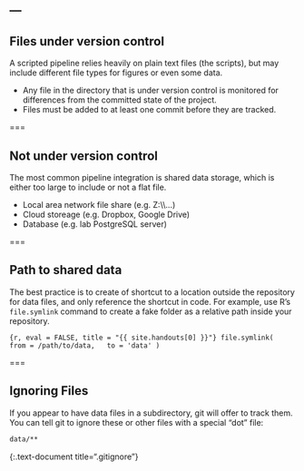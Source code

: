 ---
---

## Files under version control

A scripted pipeline relies heavily on plain text files (the scripts),
but may include different file types for figures or even some
data.
 
 - Any file in the directory that is under version control is
   monitored for differences from the committed state of the
   project.
 - Files must be added to at least one commit before they are
   tracked.

===

## Not under version control

The most common pipeline integration is shared data storage, which is
either too large to include or not a flat file.

- Local area network file share (e.g. Z:\\\\...)
- Cloud storeage (e.g. Dropbox, Google Drive)
- Database (e.g. lab PostgreSQL server)

===

## Path to shared data

The best practice is to create of shortcut to a location outside the repository
for data files, and only reference the shortcut in code. For example,
use R's `file.symlink` command to create a fake folder
as a relative path inside your repository.

```{r, eval = FALSE, title = "{{ site.handouts[0] }}"}
file.symlink(
  from = /path/to/data,
  to = 'data'
)
```

===

## Ignoring Files

If you appear to have data files in a subdirectory, git will offer to track them.
You can tell git to ignore these or other files with a special "dot" file:

~~~bash
data/**
~~~
{:.text-document title=".gitignore"}
